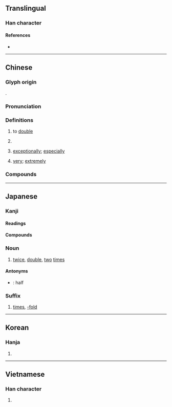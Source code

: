 {{character info/new}}
==Translingual==

===Han character===
{{Han char|rn=9|rad=人|as=08|sn=10|four=20261|canj=OYTR|ids=⿰亻咅}}

====References====
* {{Han ref|kx=0107.190|dkj=00760|dj=0228.040|hdz=10183.040|uh=500D|ud=20493|bh=ADBF|bd=44479}}

----

==Chinese==
{{zh-forms}}

===Glyph origin===
{{Han etym}}
{{Han compound|人|咅|ls=psc|c1=s|c2=p}}.

===Pronunciation===
{{zh-pron
|m=bèi,er=y
|m_note=erhua-ed - “very”
|c=pui5
|h=pfs=phi
|md=buôi
|mn=xm,tp,hc,mg:pē/qz,lk:pěr/xm,zz,kh,tn,tc,yl:pōe/sx,hc,km:pēr/qz:pǒe
|mn_note=Xiamen, Quanzhou: pē/pěr - vernacular; pōe/pǒe - literary
|mn-t=buê6
|w=3be
|mc=y
|oc=y
|ma=y
|cat=v,cls,adv
}}

===Definitions===
{{zh-hanzi}}

# to [[double]]
# {{zh-classifier|the number of [[times]] a value is [[multiplied]]|t=[[time]]s; [[-fold]]}}
#: {{zh-x|一-百 倍|[[hundredfold]]; one hundred times}}
# [[exceptionally]]; [[especially]]
# {{lb|zh|Mandarin|colloquial}} [[very]]; [[extremely]]

===Compounds===
{{zh-der|事倍功半|倍受矚目|利市三倍|倍增|倍日并行|五倍子|五倍子蟲|倍足綱|倍式|倍率|兼倍|加倍|倍比定律|單倍體|偏倍|勇氣百倍|倍道兼進|倍蓰|倍道|倍覺|倍數|倍道兼行|倍力橋|半價倍息|倍兒|倍兒棒|倍畔|倍律|公倍數|力倍功半|事半功倍|倍奉|倍稱|倍感親切|倍常|百倍|獲利倍蓰|鄙倍|聲價十倍|雙倍|身價百倍}}

{{zh-cat|Beginning}}

----

==Japanese==

===Kanji===
{{ja-kanji|grade=3|rs=人08}}

====Readings====
{{ja-readings
|goon=ばい, べ
|kanon=はい
|kun=そむ-く, ま-す
}}

====Compounds====
{{der3|一倍|一粒万倍|数倍|逓倍|人一倍|勇気百倍|倍音|倍加|倍額|倍旧|五倍子|倍数|倍精度|安倍川餅|倍増|倍大|倍率|lang=ja}}

===Noun===
{{ja-noun|ばい}}

# [[twice]], [[double]], [[two]] [[times]]
#: {{ja-usex|田中さんの家は私の家の倍の大きさだ。|^たなか-さん の いえ は わたし の いえ の ばい の おおきさ だ。|Tanaka's house is twice the size of mine.}}
#: {{ja-usex|倍にする|ばい に する|to [[double]]}}

====Antonyms====
* {{ja-r|半|はん}}: half

===Suffix===
{{ja-pos|suffix|ばい}}

# [[times]], [[-fold]]
#: {{ja-usex|この飛行機はあの飛行機よりも３倍速い。|この ひこうき は あの ひこうき より も さん-ばい はやい。|This plane is a whole 3 times faster than that plane.}}
#: {{ja-usex|4の5倍|4 の 5-ばい|4 times 5}}

----

==Korean==

===Hanja===
{{ko-hanja|hangeul=[[배]], [[패]]|rv=bae, pae|mr=pae, p'ae}}

# {{defn|lang=ko|sort=人08}}

----

==Vietnamese==

===Han character===
{{vi-hantu|[[bội]], [[bạu]], [[bậu]], [[bụa]], [[buạ]], [[vội]]|rs=人08}}

# {{defn|lang=vi|sort=人08}}